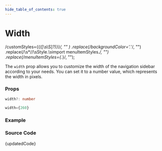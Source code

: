 ```yaml
---
hide_table_of_contents: true
---
```



# Width

  /customStyles=\{\{([\s\S]*?)\}\}/,
  ""
)
  .replace(/backgroundColor='.*'/, "")
  .replace(/\s*\/\/\sStyle.*\s*import menuItemStyles.*/, "")
  .replace(/menuItemStyles={.*}/, "");

The `width` prop allows you to customize the width of the navigation sidebar according to your needs. You can set it to a number value, which represents the width in pixels.

### Props

```ts noCopy
width?: number
```

```ts noCopy title='Default Value'
width={260}
```

### Example

<BrowserWindow url="/vertical-menu/vertical-nav/width">
  <Provider>
    <Width />
  </Provider>
</BrowserWindow>

### Source Code

<TsToJsCodeSnippet>{updatedCode}</TsToJsCodeSnippet>
